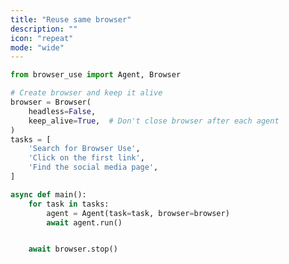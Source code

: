 ```yaml
---
title: "Reuse same browser"
description: ""
icon: "repeat"
mode: "wide"
---
```


```python
from browser_use import Agent, Browser

# Create browser and keep it alive
browser = Browser(
	headless=False,
	keep_alive=True,  # Don't close browser after each agent
)
tasks = [
	'Search for Browser Use',
	'Click on the first link',
	'Find the social media page',
]

async def main():
	for task in tasks:
		agent = Agent(task=task, browser=browser)
		await agent.run()


	await browser.stop()

```

